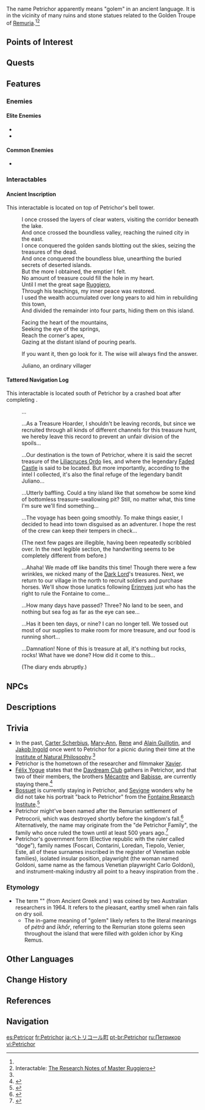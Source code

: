 {{Stub|Lore (founding)}}
{{Location Infobox
|image        = Petrichor.png
|type         = Subarea
|area         = Nostoi Region
|region       = Fontaine
}}
{{Location Intro|description=<p>{{If Self|Petrichor|It|Petrichor}} is a town located on an island in the south of [[Fontaine]]. It is not situated on the continental plate that the rest of Fontaine sits on. The town is known for its beauty<ref>{{Ref/Quest|Tatara Tales (Quest)}}</ref> and its exceedingly pure waters,<ref>{{Ref/Item|Dew of Repudiation}}</ref> and is a popular tourist location to see the massive waterfall that encircles Fontaine.<ref name="Ancient Log">Interactable: [[Ancient Log|Ancient Log #2]]</ref></p>}}

The name Petrichor apparently means "golem" in an ancient language. It is in the vicinity of many ruins and stone statues related to the Golden Troupe of [[Remuria]].<ref name="Ancient Log" /><ref>Interactable: [[Fontaine Research Institute of Kinetic Energy Engineering Region#The Research Notes of Master Ruggiero|The Research Notes of Master Ruggiero]]</ref>

==Points of Interest==
{{Locations by Category Table|type=Points of Interest}}

==Quests==
{{Quests by Category List|Petrichor Quests|heo=1}}

==Features==
<!--
===Domains===
{{Domains by Category Gallery}}

===Exploration===
-->
===Enemies===
<!--
====Normal Bosses====
* {{Enemy|}}
-->
====Elite Enemies====
* {{Enemy|Praetorian Golem}}
* {{Enemy|Tainted Hydro Phantasm}}

====Common Enemies====
* {{Enemy|Fontemer Aberrant}}
<!--
===Local Specialties===
* {{Item|}}
-->
===Interactables===
====Ancient Inscription====
{{Main|Juliano's Legacy}}
This interactable is located on top of Petrichor's bell tower.

{{Dialogue Start}}
:I once crossed the layers of clear waters, visiting the corridor beneath the lake.
:And once crossed the boundless valley, reaching the ruined city in the east.
:I once conquered the golden sands blotting out the skies, seizing the treasures of the dead.
:And once conquered the boundless blue, unearthing the buried secrets of deserted islands.
:But the more I obtained, the emptier I felt.
:No amount of treasure could fill the hole in my heart.
:Until I met the great sage [[Ruggiero]],
:Through his teachings, my inner peace was restored.
:I used the wealth accumulated over long years to aid him in rebuilding this town,
:And divided the remainder into four parts, hiding them on this island.

:Facing the heart of the mountains,
:Seeking the eye of the springs,
:Reach the corner's apex,
:Gazing at the distant island of pouring pearls.

:If you want it, then go look for it. The wise will always find the answer.

:Juliano, an ordinary villager
{{Dialogue End}}

====Tattered Navigation Log====
This interactable is located south of Petrichor by a crashed boat after completing {{Quest|Canticles of Harmony}}.

{{Dialogue Start}}
:...

:...As a Treasure Hoarder, I shouldn't be leaving records, but since we recruited through all kinds of different channels for this treasure hunt, we hereby leave this record to prevent an unfair division of the spoils...

:...Our destination is the town of Petrichor, where it is said the secret treasure of the [[Liliacruces Forum|Liliacruces Ordo]] lies, and where the legendary [[Faded Castle]] is said to be located. But more importantly, according to the intel I collected, it's also the final refuge of the legendary bandit Juliano...

:...Utterly baffling. Could a tiny island like that somehow be some kind of bottomless treasure-swallowing pit? Still, no matter what, this time I'm sure we'll find something...

:...The voyage has been going smoothly. To make things easier, I decided to head into town disguised as an adventurer. I hope the rest of the crew can keep their tempers in check...

:(The next few pages are illegible, having been repeatedly scribbled over. In the next legible section, the handwriting seems to be completely different from before.)

:...Ahaha! We made off like bandits this time! Though there were a few wrinkles, we nicked many of the [[Remus|Dark Lord]]'s treasures. Next, we return to our village in the north to recruit soldiers and purchase horses. We'll show those lunatics following [[Erinnyes (NPC)|Erinnyes]] just who has the right to rule the Fontaine to come...

:...How many days have passed? Three? No land to be seen, and nothing but sea fog as far as the eye can see...

:...Has it been ten days, or nine? I can no longer tell. We tossed out most of our supplies to make room for more treasure, and our food is running short...

:...Damnation! None of this is treasure at all, it's nothing but rocks, rocks! What have we done? How did it come to this...

:(The diary ends abruptly.)
{{Dialogue End}}
<!--
==Puzzles==
===Puzzle Name===
-->
==NPCs==
{{Column|2|
* [[Babisse]] &mdash; Chief of Construction, Teyvat Grand Cannon
* [[Bossuet]] &mdash; Former Senior Researcher, Fontaine Research Institute
* [[Chandraputra]]
* [[Contarini]]
* [[Este (Human)|Este]]
* [[Foscari]] &mdash; Assistant to the "Doge"
* [[Giovanni]]
* [[Giustino]]
* [[Goldoni]]
* [[Grundeland]] &mdash; "Good Merchant"
* [[Jules]]
* [[Loredan]]
* [[Martha]]
* [[Mécantre]] &mdash; Chief Designer, Teyvat Grand Cannon
* [[Moce]]
* [[Paula]]
* [[Tiepolo]] &mdash; "Doge"
* [[Venier]]
}}

<!--
===Vendors===
*
-->
==Descriptions==
<!--
{{Quote|I could tell you of the majestic waterfall that made a deep impression on my soul as I worked in my study in Petrichor.|[[Xavier]]}}
{{Description|There are many beautiful and moving legends about Petrichor...|[https://act.hoyoverse.com/puzzle/hk4e/pz_2iAu7_hp9E/index.html Version 4.6 New Contents Display Page]}}
-->
{{Description/Viewpoint|The Lovely Legends of Petrichor}}
<!--
==Soundtracks==
{{Soundtracks by Category Table|type=location}}
--><!--
==Lore==

==Gallery==
<gallery>

</gallery>

==Video Guides==
{{EVT
|video   = 
|caption = 
}}
-->
==Trivia==
* In the past, [[Carter Scherbius]], [[Mary-Ann]], [[Rene]] and [[Alain Guillotin]], and [[Jakob|Jakob Ingold]] once went to Petrichor for a picnic during their time at the [[Institute of Natural Philosophy]].<ref name="Ancient Log" />
* Petrichor is the hometown of the researcher and filmmaker [[Xavier]].
* [[Félix Yogue]] states that the [[Daydream Club]] gathers in Petrichor, and that two of their members, the brothers [[Mécantre]] and [[Babisse]], are currently staying there.<ref>{{Ref/NPC|Félix Yogue}}</ref>
* [[Bossuet]] is currently staying in Petrichor, and [[Sevigne]] wonders why he did not take his portrait "back to Petrichor" from the [[Fontaine Research Institute]].<ref>{{Ref/NPC|Sevigne}}</ref>
* Petrichor might've been named after the Remurian settlement of Petrocorii, which was destroyed shortly before the kingdom's fall.<ref>{{Ref/NPC|Goldoni|quote="[...]Just as you have heard, his negligence caused the fall of Petrocorii. Countless citizens were massacred by the barbarians, and the streets were awash with ruin and blood in a single night."}}</ref> Alternatively, the name may originate from the "de Petrichor Family", the family who once ruled the town until at least 500 years ago.<ref>{{Ref/NPC|Tiepolo|quote="[...]Five hundred years ago, this place was still governed by the de Petrichor family, and their lineage had long ruled here[...]"}}</ref>
* Petrichor's government form (Elective republic with the ruler called “doge”), family names (Foscari, Contarini, Loredan, Tiepolo, Venier, Este, all of these surnames inscribed in the register of Venetian noble families), isolated insular position, playwright (the woman named Goldoni, same name as the famous Venetian playwright Carlo Goldoni), and instrument-making industry all point to a heavy inspiration from the {{w|Republic of Venice}}.

===Etymology===
* The term "{{w|petrichor}}" (from Ancient Greek {{Lang|mini=1|grc=πέτρᾱ|grc_rm=pétrā|grc_tl=rock}} and {{Lang|mini=1|grc=ῑ̓χώρ|grc_rm=īkhṓr|grc_tl={{w|ichor}}}}) was coined by two Australian researchers in 1964. It refers to the pleasant, earthy smell when rain falls on dry soil.
** The in-game meaning of "golem" likely refers to the literal meanings of ''pétrā'' and ''īkhṓr'', referring to the Remurian stone golems seen throughout the island that were filled with golden ichor by King Remus.

==Other Languages==
{{Other Languages
|en       = Petrichor
|zhs      = 佩特莉可
|zhs_rm   = Pèitèlìkě
|zht      = 佩特莉可
|zht_rm   = Pèitèlìkě
|ja       = ペトリコール
|ja_rm    = Petorikooru
|ko       = 페트리코
|es       = Petricor
|fr       = Petrichor
|ru       = Петрикор
|th       = Petrichor
|vi       = Petrichor
|de       = Petrichor
|id       = Petrichor
|pt       = Petrichor
|tr       = Petrichor
|it       = Petrichor
}}

==Change History==
{{Change History|4.6|introduced=2.0}}

==References==
{{Reflist}}

==Navigation==
{{Area Navbox|Fontaine}}

[[es:Petricor]]
[[fr:Petrichor]]
[[ja:ペトリコール町]]
[[pt-br:Petrichor]]
[[ru:Петрикор]]
[[vi:Petrichor]]